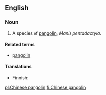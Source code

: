 {{wikipedia|pangolin}}
==English==

===Noun===
{{en-noun|sg=[[Chinese]] [[pangolin]]}}

# A species of [[pangolin]], ''Manis pentadactyla''.

====Related terms====
* [[pangolin]]

====Translations====
{{trans-top|species of pangolin}}
* Finnish: {{t-|fi|kiinanmuurahaiskäpy}}
{{trans-mid}}
{{trans-bottom}}

[[pl:Chinese pangolin]]
[[fi:Chinese pangolin]]